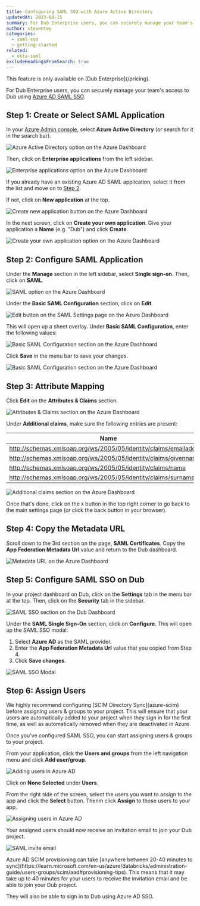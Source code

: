 ```yaml
---
title: Configuring SAML SSO with Azure Active Directory
updatedAt: 2023-08-15
summary: For Dub Enterprise users, you can securely manage your team's access to Dub using Azure AD SAML SSO.
author: steventey
categories:
  - saml-sso
  - getting-started
related:
  - okta-saml
excludeHeadingsFromSearch: true
---
```


<Note variant="success">
  This feature is only available on [Dub Enterprise](/pricing).
</Note>

For Dub Enterprise users, you can securely manage your team's access to Dub using [Azure AD SAML SSO](https://learn.microsoft.com/en-us/azure/active-directory/architecture/auth-saml).

## Step 1: Create or Select SAML Application

In your [Azure Admin console](https://portal.azure.com/), select **Azure Active Directory** (or search for it in the search bar).

<Image
  alt="Azure Active Directory option on the Azure Dashboard"
  src="https://d2vwwcvoksz7ty.cloudfront.net/help/azure-ad.png"
  width={2498}
  height={1108}
  hideCaption={true}
/>

Then, click on **Enterprise applications** from the left sidebar.

<Image
  alt="Enterprise applications option on the Azure Dashboard"
  src="https://d2vwwcvoksz7ty.cloudfront.net/help/azure-ent-apps.png"
  width={2488}
  height={1412}
  hideCaption={true}
/>

If you already have an existing Azure AD SAML application, select it from the list and move on to [Step 2](#step-2-configure-saml-applicaation).

If not, click on **New application** at the top.

<Image
  alt="Create new application button on the Azure Dashboard"
  src="https://d2vwwcvoksz7ty.cloudfront.net/help/azure-new-app.png"
  width={2490}
  height={1304}
  hideCaption={true}
/>

In the next screen, click on **Create your own application**. Give your application a **Name** (e.g. "Dub") and click **Create**.

<Image
  alt="Create your own application option on the Azure Dashboard"
  src="https://d2vwwcvoksz7ty.cloudfront.net/help/azure-create-own.png"
  width={2782}
  height={1636}
  hideCaption={true}
/>

## Step 2: Configure SAML Application

Under the **Manage** section in the left sidebar, select **Single sign-on**. Then, click on **SAML**.

<Image
  alt="SAML option on the Azure Dashboard"
  src="https://d2vwwcvoksz7ty.cloudfront.net/help/azure-saml.png"
  width={2782}
  height={1474}
  hideCaption={true}
/>

Under the **Basic SAML Configuration** section, click on **Edit**.

<Image
  alt="Edit button on the SAML Settings page on the Azure Dashboard"
  src="https://d2vwwcvoksz7ty.cloudfront.net/help/azure-saml-edit.png"
  width={2478}
  height={1382}
  hideCaption={true}
/>

This will open up a sheet overlay. Under **Basic SAML Configuration**, enter the following values:

<CopyBox title="Identifier (Entity ID)" copy="https://saml.dub.co" />

<CopyBox
  title="Reply URL (Assertion Consumer Service URL)"
  copy="https://api.dub.co/auth/saml/callback"
/>

<Image
  alt="Basic SAML Configuration section on the Azure Dashboard"
  src="https://d2vwwcvoksz7ty.cloudfront.net/help/azure-basic-saml.png"
  width={3024}
  height={1720}
  hideCaption={true}
/>

Click **Save** in the menu bar to save your changes.

<Image
  alt="Basic SAML Configuration section on the Azure Dashboard"
  src="https://d2vwwcvoksz7ty.cloudfront.net/help/azure-save-saml.png"
  width={1788}
  height={1062}
  hideCaption={true}
/>

## Step 3: Attribute Mapping

Click **Edit** on the **Attributes & Claims** section.

<Image
  alt="Attributes & Claims section on the Azure Dashboard"
  src="https://d2vwwcvoksz7ty.cloudfront.net/help/azure-attributes.png"
  width={2478}
  height={1580}
  hideCaption={true}
/>

Under **Additional claims**, make sure the following entries are present:

| Name                                                               | Value                  |
| ------------------------------------------------------------------ | ---------------------- |
| http://schemas.xmlsoap.org/ws/2005/05/identity/claims/emailaddress | user.mail              |
| http://schemas.xmlsoap.org/ws/2005/05/identity/claims/givenname    | user.givenname         |
| http://schemas.xmlsoap.org/ws/2005/05/identity/claims/name         | user.userprincipalname |
| http://schemas.xmlsoap.org/ws/2005/05/identity/claims/surname      | user.surname           |

<Image
  alt="Additional claims section on the Azure Dashboard"
  src="https://d2vwwcvoksz7ty.cloudfront.net/help/azure-attributes-claims.png"
  width={1772}
  height={1004}
  hideCaption={true}
/>

Once that's done, click on the `X` button in the top right corner to go back to the main settings page (or click the back button in your browser).

## Step 4: Copy the Metadata URL

Scroll down to the 3rd section on the page, **SAML Certificates**. Copy the **App Federation Metadata Url** value and return to the Dub dashboard.

<Image
  alt="Metadata URL on the Azure Dashboard"
  src="https://d2vwwcvoksz7ty.cloudfront.net/help/azure-metadata-url.png"
  width={2516}
  height={1408}
  hideCaption={true}
/>

## Step 5: Configure SAML SSO on Dub

In your project dashboard on Dub, click on the **Settings** tab in the menu bar at the top. Then, click on the **Security** tab in the sidebar.

<Image
  alt="SAML SSO section on the Dub Dashboard"
  src="https://d2vwwcvoksz7ty.cloudfront.net/help/saml-sso-section.png"
  width={2480}
  height={1486}
  hideCaption={true}
/>

Under the **SAML Single Sign-On** section, click on **Configure**. This will open up the SAML SSO modal:

1. Select **Azure AD** as the SAML provider.
2. Enter the **App Federation Metadata Url** value that you copied from Step 4.
3. Click **Save changes**.

<Image
  alt="SAML SSO Modal"
  src="https://d2vwwcvoksz7ty.cloudfront.net/help/azure-saml-modal.png"
  width={2022}
  height={1372}
  hideCaption={true}
/>

## Step 6: Assign Users

<Note variant="warning">
  We highly recommend configuring [SCIM Directory Sync](azure-scim) before
  assigning users & groups to your project. This will ensure that your users are
  automatically added to your project when they sign in for the first time, as
  well as automatically removed when they are deactivated in Azure.
</Note>

Once you've configured SAML SSO, you can start assigning users & groups to your project.

From your application, click the **Users and groups** from the left navigation menu and click **Add user/group**.

<Image
  alt="Adding users in Azure AD"
  src="https://d2vwwcvoksz7ty.cloudfront.net/help/azure-scim-add-users.png"
  width={2918}
  height={1570}
  hideCaption={true}
/>

Click on **None Selected** under **Users**.

From the right side of the screen, select the users you want to assign to the app and click the **Select** button. Thenm click **Assign** to those users to your app.

<Image
  alt="Assigning users in Azure AD"
  src="https://d2vwwcvoksz7ty.cloudfront.net/help/azure-scim-assign-user.png"
  width={1564}
  height={1356}
  hideCaption={true}
/>

Your assigned users should now receive an invitation email to join your Dub project.

<Image
  alt="SAML invite email"
  src="https://d2vwwcvoksz7ty.cloudfront.net/help/saml-invite.png"
  width={2918}
  height={1578}
  hideCaption={true}
/>

<Note variant="warning">
  Azure AD SCIM provisioning can take [anywhere between 20-40 minutes to
  sync](https://learn.microsoft.com/en-us/azure/databricks/administration-guide/users-groups/scim/aad#provisioning-tips).
  This means that it may take up to 40 minutes for your users to receive the
  invitation email and be able to join your Dub project.
</Note>

They will also be able to sign in to Dub using Azure AD SSO.
